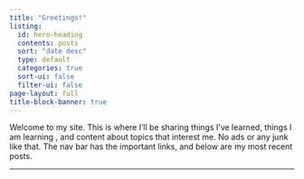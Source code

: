 ```yaml
---
title: "Greetings!"
listing:
  id: hero-heading  
  contents: posts
  sort: "date desc"
  type: default
  categories: true
  sort-ui: false
  filter-ui: false
page-layout: full
title-block-banner: true
---
```


Welcome to my site. This is where I'll be sharing things I've learned, things I am learning
, and content about topics that interest me. No ads or any junk like that. 
The nav bar has the important links, and below are my most recent posts.


---

:::{#hero-heading}

:::



